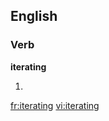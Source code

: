 
==English==

===Verb===
'''iterating'''

# {{present participle of|[[iterate]]}}

[[fr:iterating]]
[[vi:iterating]]